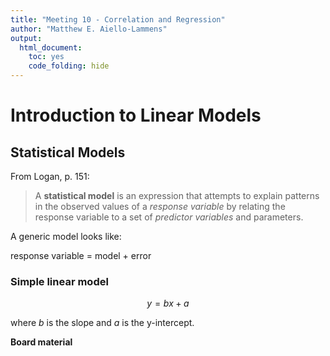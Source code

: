 ```yaml
---
title: "Meeting 10 - Correlation and Regression"
author: "Matthew E. Aiello-Lammens"
output:
  html_document:
    toc: yes
    code_folding: hide
---
```


# Introduction to Linear Models

## Statistical Models

From Logan, p. 151:

> A **statistical model** is an expression that attempts to explain patterns in the observed values of a *response variable* by relating the response variable to a set of *predictor variables* and parameters.

A generic model looks like:

response variable = model + error

### Simple linear model

$$
y = bx + a
$$

where $b$ is the slope and $a$ is the y-intercept.

**Board material**